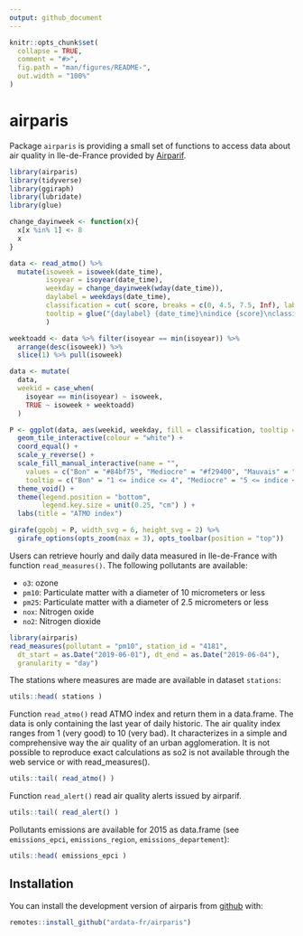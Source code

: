 ```yaml
---
output: github_document
---
```


<!-- README.md is generated from README.Rmd. Please edit that file -->

```r
knitr::opts_chunk$set(
  collapse = TRUE,
  comment = "#>",
  fig.path = "man/figures/README-",
  out.width = "100%"
)
```
# airparis

<!-- badges: start -->
<!-- badges: end -->

Package `airparis` is providing a small set of functions to access data about air quality in Ile-de-France 
provided by [Airparif](https://www.airparif.asso.fr/). 

```r
library(airparis)
library(tidyverse)
library(ggiraph)
library(lubridate)
library(glue)

change_dayinweek <- function(x){
  x[x %in% 1] <- 8
  x
}

data <- read_atmo() %>% 
  mutate(isoweek = isoweek(date_time),
         isoyear = isoyear(date_time),
         weekday = change_dayinweek(wday(date_time)),
         daylabel = weekdays(date_time), 
         classification = cut( score, breaks = c(0, 4.5, 7.5, Inf), labels = c("Bon", "Mediocre", "Mauvais")),
         tooltip = glue("{daylabel} {date_time}\nindice {score}\nclassification: {classification}")
         ) 

weektoadd <- data %>% filter(isoyear == min(isoyear)) %>% 
  arrange(desc(isoweek)) %>% 
  slice(1) %>% pull(isoweek)

data <- mutate(
  data, 
  weekid = case_when(
    isoyear == min(isoyear) ~ isoweek,
    TRUE ~ isoweek + weektoadd)
  )

P <- ggplot(data, aes(weekid, weekday, fill = classification, tooltip = tooltip)) + 
  geom_tile_interactive(colour = "white") + 
  coord_equal() + 
  scale_y_reverse() + 
  scale_fill_manual_interactive(name = "",
    values = c("Bon" = "#84bf75", "Mediocre" = "#f29400", "Mauvais" = "#d82517"),
    tooltip = c("Bon" = "1 <= indice <= 4", "Mediocre" = "5 <= indice <= 7", "Mauvais" = "8 <= indice <= 10")) + 
  theme_void() + 
  theme(legend.position = "bottom", 
        legend.key.size = unit(0.25, "cm") ) +
  labs(title = "ATMO index")

girafe(ggobj = P, width_svg = 6, height_svg = 2) %>% 
  girafe_options(opts_zoom(max = 3), opts_toolbar(position = "top"))
```



Users can retrieve hourly and daily data measured in Ile-de-France with function 
`read_measures()`. The following pollutants are available:

* `o3`: ozone
* `pm10`: Particulate matter with a diameter of 10 micrometers or less
* `pm25`: Particulate matter with a diameter of 2.5 micrometers or less
* `nox`: Nitrogen oxide
* `no2`: Nitrogen dioxide

```r
library(airparis)
read_measures(pollutant = "pm10", station_id = "4181",
  dt_start = as.Date("2019-06-01"), dt_end = as.Date("2019-06-04"), 
  granularity = "day")
```

The stations where measures are made are available in dataset `stations`:

```r
utils::head( stations )
```

Function `read_atmo()` read ATMO index and return them in a data.frame. 
The data is only containing the last year of daily historic. The air quality 
index ranges from 1 (very good) to 10 (very bad). It characterizes in a simple 
and comprehensive way the air quality of an urban agglomeration.
It is not possible to reproduce exact calculations as so2 is not available 
through the web service or with read_measures().

```r
utils::tail( read_atmo() )
```

Function `read_alert()` read air quality alerts issued by airparif. 

```r
utils::tail( read_alert() )
```

Pollutants emissions are available for 2015 as data.frame (see `emissions_epci`, `emissions_region`, `emissions_departement`):

```r
utils::head( emissions_epci )
```


## Installation

You can install the development version of airparis from [github](https://github.com/ardata-fr/airparis) with:

``` r
remotes::install_github("ardata-fr/airparis")
```


